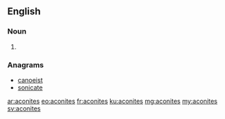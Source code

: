 ==English==

===Noun===
{{head|en}}

# {{plural of|aconite}}

===Anagrams===
* [[canoeist#English|canoeist]]
* [[sonicate#English|sonicate]]

[[ar:aconites]]
[[eo:aconites]]
[[fr:aconites]]
[[ku:aconites]]
[[mg:aconites]]
[[my:aconites]]
[[sv:aconites]]